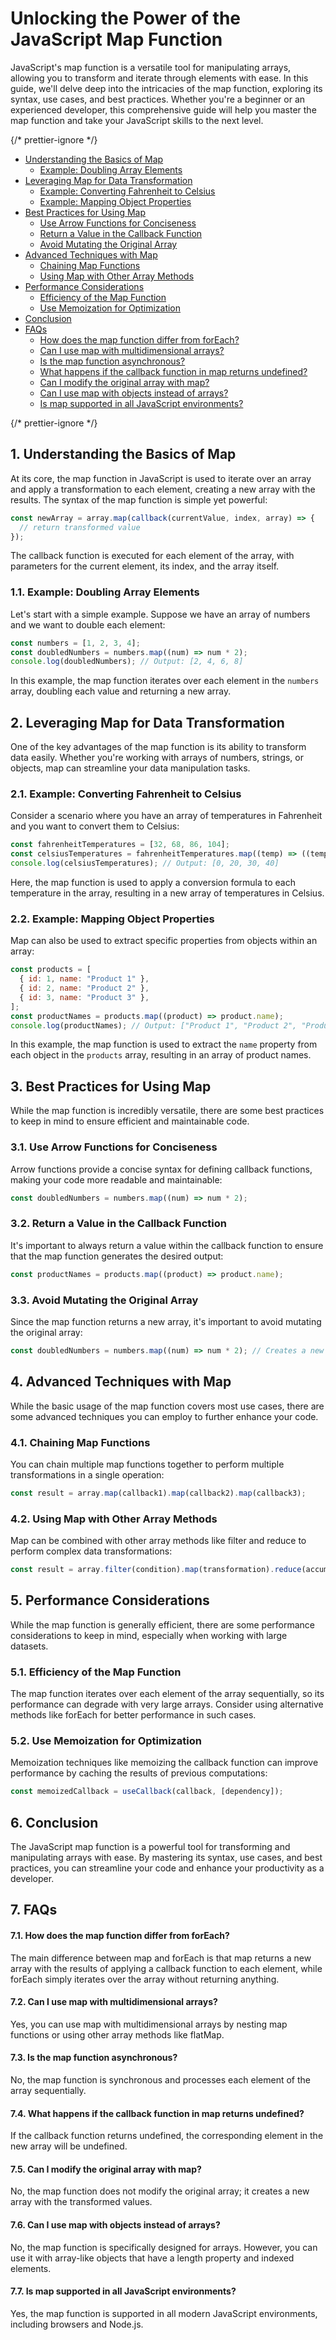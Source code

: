 


# Unlocking the Power of the JavaScript Map Function

JavaScript's map function is a versatile tool for manipulating arrays, allowing you to transform and iterate through elements with ease. In this guide, we'll delve deep into the intricacies of the map function, exploring its syntax, use cases, and best practices. Whether you're a beginner or an experienced developer, this comprehensive guide will help you master the map function and take your JavaScript skills to the next level.

{/* prettier-ignore */}
<TOC>

- [Understanding the Basics of Map](#UnderstandingtheBasicsofMap)
  - [Example: Doubling Array Elements](#Example:DoublingArrayElements)
- [Leveraging Map for Data Transformation](#LeveragingMapforDataTransformation)
  - [Example: Converting Fahrenheit to Celsius](#Example:ConvertingFahrenheittoCelsius)
  - [Example: Mapping Object Properties](#Example:MappingObjectProperties)
- [Best Practices for Using Map](#BestPracticesforUsingMap)
  - [Use Arrow Functions for Conciseness](#UseArrowFunctionsforConciseness)
  - [Return a Value in the Callback Function](#ReturnaValueintheCallbackFunction)
  - [Avoid Mutating the Original Array](#AvoidMutatingtheOriginalArray)
- [Advanced Techniques with Map](#AdvancedTechniqueswithMap)
  - [Chaining Map Functions](#ChainingMapFunctions)
  - [Using Map with Other Array Methods](#UsingMapwithOtherArrayMethods)
- [Performance Considerations](#PerformanceConsiderations)
  - [Efficiency of the Map Function](#EfficiencyoftheMapFunction)
  - [Use Memoization for Optimization](#UseMemoizationforOptimization)
- [Conclusion](#Conclusion)
- [FAQs](#FAQs)
  - [How does the map function differ from forEach?](#HowdoesthemapfunctiondifferfromforEach)
  - [Can I use map with multidimensional arrays?](#CanIusemapwithmultidimensionalarrays)
  - [Is the map function asynchronous?](#Isthemapfunctionasynchronous)
  - [What happens if the callback function in map returns undefined?](#Whathappensifthecallbackfunctioninmapreturnsundefined)
  - [Can I modify the original array with map?](#CanImodifytheoriginalarraywithmap)
  - [Can I use map with objects instead of arrays?](#CanIusemapwithobjectsinsteadofarrays)
  - [Is map supported in all JavaScript environments?](#IsmapsupportedinallJavaScriptenvironments)

</TOC>
{/* prettier-ignore */}

## 1. <a name='UnderstandingtheBasicsofMap'></a>Understanding the Basics of Map

At its core, the map function in JavaScript is used to iterate over an array and apply a transformation to each element, creating a new array with the results. The syntax of the map function is simple yet powerful:

```javascript
const newArray = array.map(callback(currentValue, index, array) => {
  // return transformed value
});
```

The callback function is executed for each element of the array, with parameters for the current element, its index, and the array itself.

### 1.1. <a name='Example:DoublingArrayElements'></a>Example: Doubling Array Elements

Let's start with a simple example. Suppose we have an array of numbers and we want to double each element:

```javascript
const numbers = [1, 2, 3, 4];
const doubledNumbers = numbers.map((num) => num * 2);
console.log(doubledNumbers); // Output: [2, 4, 6, 8]
```

In this example, the map function iterates over each element in the `numbers` array, doubling each value and returning a new array.

## 2. <a name='LeveragingMapforDataTransformation'></a>Leveraging Map for Data Transformation

One of the key advantages of the map function is its ability to transform data easily. Whether you're working with arrays of numbers, strings, or objects, map can streamline your data manipulation tasks.

### 2.1. <a name='Example:ConvertingFahrenheittoCelsius'></a>Example: Converting Fahrenheit to Celsius

Consider a scenario where you have an array of temperatures in Fahrenheit and you want to convert them to Celsius:

```javascript
const fahrenheitTemperatures = [32, 68, 86, 104];
const celsiusTemperatures = fahrenheitTemperatures.map((temp) => ((temp - 32) * 5) / 9);
console.log(celsiusTemperatures); // Output: [0, 20, 30, 40]
```

Here, the map function is used to apply a conversion formula to each temperature in the array, resulting in a new array of temperatures in Celsius.

### 2.2. <a name='Example:MappingObjectProperties'></a>Example: Mapping Object Properties

Map can also be used to extract specific properties from objects within an array:

```javascript
const products = [
  { id: 1, name: "Product 1" },
  { id: 2, name: "Product 2" },
  { id: 3, name: "Product 3" },
];
const productNames = products.map((product) => product.name);
console.log(productNames); // Output: ["Product 1", "Product 2", "Product 3"]
```

In this example, the map function is used to extract the `name` property from each object in the `products` array, resulting in an array of product names.

## 3. <a name='BestPracticesforUsingMap'></a>Best Practices for Using Map

While the map function is incredibly versatile, there are some best practices to keep in mind to ensure efficient and maintainable code.

### 3.1. <a name='UseArrowFunctionsforConciseness'></a>Use Arrow Functions for Conciseness

Arrow functions provide a concise syntax for defining callback functions, making your code more readable and maintainable:

```javascript
const doubledNumbers = numbers.map((num) => num * 2);
```

### 3.2. <a name='ReturnaValueintheCallbackFunction'></a>Return a Value in the Callback Function

It's important to always return a value within the callback function to ensure that the map function generates the desired output:

```javascript
const productNames = products.map((product) => product.name);
```

### 3.3. <a name='AvoidMutatingtheOriginalArray'></a>Avoid Mutating the Original Array

Since the map function returns a new array, it's important to avoid mutating the original array:

```javascript
const doubledNumbers = numbers.map((num) => num * 2); // Creates a new array
```

## 4. <a name='AdvancedTechniqueswithMap'></a>Advanced Techniques with Map

While the basic usage of the map function covers most use cases, there are some advanced techniques you can employ to further enhance your code.

### 4.1. <a name='ChainingMapFunctions'></a>Chaining Map Functions

You can chain multiple map functions together to perform multiple transformations in a single operation:

```javascript
const result = array.map(callback1).map(callback2).map(callback3);
```

### 4.2. <a name='UsingMapwithOtherArrayMethods'></a>Using Map with Other Array Methods

Map can be combined with other array methods like filter and reduce to perform complex data transformations:

```javascript
const result = array.filter(condition).map(transformation).reduce(accumulator, initialValue);
```

## 5. <a name='PerformanceConsiderations'></a>Performance Considerations

While the map function is generally efficient, there are some performance considerations to keep in mind, especially when working with large datasets.

### 5.1. <a name='EfficiencyoftheMapFunction'></a>Efficiency of the Map Function

The map function iterates over each element of the array sequentially, so its performance can degrade with very large arrays. Consider using alternative methods like forEach for better performance in such cases.

### 5.2. <a name='UseMemoizationforOptimization'></a>Use Memoization for Optimization

Memoization techniques like memoizing the callback function can improve performance by caching the results of previous computations:

```javascript
const memoizedCallback = useCallback(callback, [dependency]);
```

## 6. <a name='Conclusion'></a>Conclusion

The JavaScript map function is a powerful tool for transforming and manipulating arrays with ease. By mastering its syntax, use cases, and best practices, you can streamline your code and enhance your productivity as a developer.

## 7. <a name='FAQs'></a>FAQs

#### 7.1. <a name='HowdoesthemapfunctiondifferfromforEach'></a>How does the map function differ from forEach?

The main difference between map and forEach is that map returns a new array with the results of applying a callback function to each element, while forEach simply iterates over the array without returning anything.

#### 7.2. <a name='CanIusemapwithmultidimensionalarrays'></a>Can I use map with multidimensional arrays?

Yes, you can use map with multidimensional arrays by nesting map functions or using other array methods like flatMap.

#### 7.3. <a name='Isthemapfunctionasynchronous'></a>Is the map function asynchronous?

No, the map function is synchronous and processes each element of the array sequentially.

#### 7.4. <a name='Whathappensifthecallbackfunctioninmapreturnsundefined'></a>What happens if the callback function in map returns undefined?

If the callback function returns undefined, the corresponding element in the new array will be undefined.

#### 7.5. <a name='CanImodifytheoriginalarraywithmap'></a>Can I modify the original array with map?

No, the map function does not modify the original array; it creates a new array with the transformed values.

#### 7.6. <a name='CanIusemapwithobjectsinsteadofarrays'></a>Can I use map with objects instead of arrays?

No, the map function is specifically designed for arrays. However, you can use it with array-like objects that have a length property and indexed elements.

#### 7.7. <a name='IsmapsupportedinallJavaScriptenvironments'></a>Is map supported in all JavaScript environments?

Yes, the map function is supported in all modern JavaScript environments, including browsers and Node.js.
